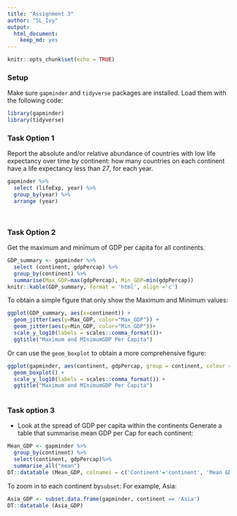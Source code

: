 ```yaml
---
title: "Assignment 3"
author: "SL_Ivy"
output: 
  html_document: 
    keep_md: yes
---
```


```r
knitr::opts_chunk$set(echo = TRUE)
```

### Setup
Make sure `gapminder` and `tidyverse` packages are installed.
Load them with the following code:
```r
library(gapminder)
library(tidyverse)
```


### Task Option 1

Report the absolute and/or relative abundance of countries with low life expectancy over time by continent: how many countries on each continent have a life expectancy less than *27*, for each year.

```r
gapminder %>%
  select (lifeExp, year) %>%
  group_by(year) %>%
  arrange (year)

  
```


### Task Option 2
Get the maximum and minimum of GDP per capita for all continents.
```r
GDP_summary <- gapminder %>%
  select (continent, gdpPercap) %>%
  group_by(continent) %>%
  summarise(Max_GDP=max(gdpPercap), Min_GDP=min(gdpPercap))
knitr::kable(GDP_summary, format = 'html', align ='c')
```

To obtain a simple figure that only show the Maximum and Minimum values:
```r
ggplot(GDP_summary, aes(x=continent)) + 
  geom_jitter(aes(y=Max_GDP, color="Max_GDP")) + 
  geom_jitter(aes(y=Min_GDP, color="Min_GDP"))+
  scale_y_log10(labels = scales::comma_format())+
  ggtitle("Maximum and MInimumGDP Per Capita") 
```

Or can use the `geom_boxplot` to obtain a more comprehensive figure:
```r
ggplot(gapminder, aes(continent, gdpPercap, group = continent, colour = continent)) +
  geom_boxplot() +
  scale_y_log10(labels = scales::comma_format()) +
  ggtitle("Maximum and MInimumGDP Per Capita")
  
```

### Task option 3
* Look at the spread of GDP per capita within the continents
Generate a table that summarise mean GDP per Cap for each continent:






```r
Mean_GDP <- gapminder %>%
  group_by(continent) %>%
  select(continent, gdpPercap)%>%
  summarise_all("mean")
DT::datatable (Mean_GDP, colnames = c('Continent'='continent', 'Mean GDP per Cap' = 'gdpPercap'))


```

To zoom in to each continent by`subset`:
For example, Asia: 
```r
Asia_GDP <- subset.data.frame(gapminder, continent == 'Asia')
DT::datatable (Asia_GDP)
```

